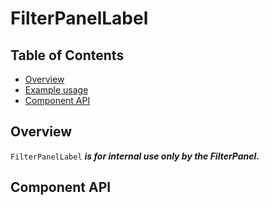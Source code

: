 
# FilterPanelLabel

## Table of Contents

- [Overview](#overview)
- [Example usage](#example-usage)
- [Component API](#component-api)

## Overview

`FilterPanelLabel` _**is for internal use only by the FilterPanel.**_

<Canvas>
  <Story of={FilterPanelLabelStories.Default} />
</Canvas>

## Component API

<ArgsTable />
